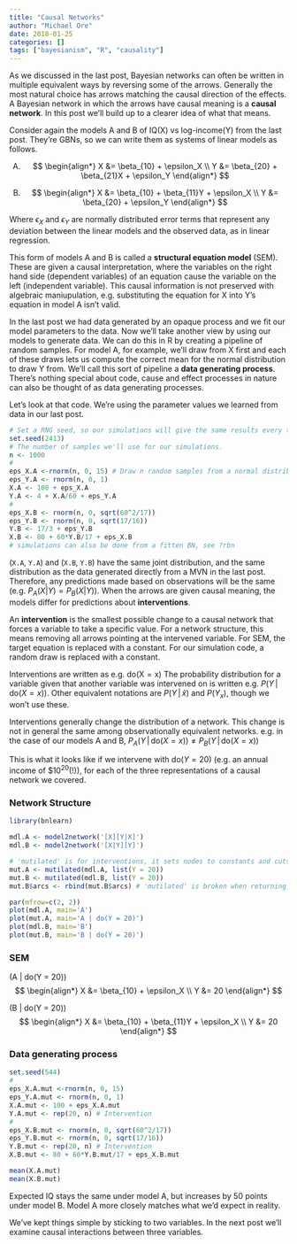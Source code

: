 ```yaml
---
title: "Causal Networks"
author: "Michael Ore"
date: 2018-01-25
categories: []
tags: ["bayesianism", "R", "causality"]
---
```


As we discussed in the last post, Bayesian networks can often be written in multiple equivalent ways by reversing some of the arrows. Generally the most natural choice has arrows matching the causal direction of the effects. A Bayesian network in which the arrows have causal meaning is a **causal network**. In this post we'll build up to a clearer idea of what that means.

Consider again the models A and B of IQ(X) vs log-income(Y) from the last post. They're GBNs, so we can write them as systems of linear models as follows.

(A)
$$
\begin{align*}
X &= \beta_{10} + \epsilon_X \\
Y &= \beta_{20} + \beta_{21}X + \epsilon_Y
\end{align*}
$$

(B)
$$
\begin{align*}
X &= \beta_{10} + \beta_{11}Y + \epsilon_X \\
Y &= \beta_{20} + \epsilon_Y
\end{align*}
$$

Where $\epsilon_X$ and $\epsilon_Y$ are normally distributed error terms that represent any deviation between the linear models and the observed data, as in linear regression.

This form of models A and B is called a **structural equation model** (SEM). These are given a causal interpretation, where the variables on the right hand side (dependent variables) of an equation cause the variable on the left (independent variable). This causal information is not preserved with algebraic maniupulation, e.g. substituting the equation for X into Y's equation in model A isn't valid.

In the last post we had data generated by an opaque process and we fit our model parameters to the data. Now we'll take another view by using our models to generate data. We can do this in R by creating a pipeline of random samples. For model A, for example, we'll draw from X first and each of these draws lets us compute the correct mean for the normal distribution to draw Y from. We'll call this sort of pipeline a **data generating process**. There's nothing special about code, cause and effect processes in nature can also be thought of as data generating processes.

Let's look at that code. We're using the parameter values we learned from data in our last post.

```r
# Set a RNG seed, so our simulations will give the same results every time we run our code
set.seed(2413)
# The number of samples we'll use for our simulations.
n <- 1000
#
eps_X.A <-rnorm(n, 0, 15) # Draw n random samples from a normal distribution with mean=0, standard deviation=15
eps_Y.A <- rnorm(n, 0, 1)
X.A <- 100 + eps_X.A
Y.A <- 4 + X.A/60 + eps_Y.A
#
eps_X.B <- rnorm(n, 0, sqrt(60^2/17))
eps_Y.B <- rnorm(n, 0, sqrt(17/16))
Y.B <- 17/3 + eps_Y.B
X.B <- 80 + 60*Y.B/17 + eps_X.B
# simulations can also be done from a fitten BN, see ?rbn
```

(`X.A`, `Y.A`) and (`X.B`, `Y.B`) have the same joint distribution, and the same distribution as the data generated directly from a MVN in the last post. Therefore, any predictions made based on observations will be the same (e.g. $P_A(X|Y)=P_B(X|Y)$). When the arrows are given causal meaning, the models differ for predictions about **interventions**.

An **intervention** is the smallest possible change to a causal network that forces a variable to take a specific value. For a network structure, this means removing all arrows pointing at the intervened variable. For SEM, the target equation is replaced with a constant. For our simulation code, a random draw is replaced with a constant.

Interventions are written as e.g. $\mathrm{do(X = x)}$ The probability distribution for a variable given that another variable was intervened on is written e.g. $P(Y\,|\,\mathrm{do}(X = x))$. Other equivalent notations are $P(Y\,|\,\hat{x})$ and $P(Y_x)$, though we won't use these.

Interventions generally change the distribution of a network. This change is not in general the same among observationally equivalent networks. e.g. in the case of our models A and B, $P_A(Y\,|\,\mathrm{do}(X = x))\neq P_B(Y\,|\,\mathrm{do}(X = x))$

This is what it looks like if we intervene with $\mathrm{do}(Y = 20)$ (e.g. an annual income of $\$10^{20}$(!)), for each of the three representations of a causal network we covered.

### Network Structure
```r
library(bnlearn)
```

```r
mdl.A <- model2network('[X][Y|X]')
mdl.B <- model2network('[X|Y][Y]')

# 'mutilated' is for interventions, it sets nodes to constants and cuts their incoming arrows
mut.A <- mutilated(mdl.A, list(Y = 20))
mut.B <- mutilated(mdl.B, list(Y = 20))
mut.B$arcs <- rbind(mut.B$arcs) # 'mutilated' is broken when returning one edge, need to cast edges to matrix
```

```r
par(mfrow=c(2, 2))
plot(mdl.A, main='A')
plot(mut.A, main='A | do(Y = 20)')
plot(mdl.B, main='B')
plot(mut.B, main='B | do(Y = 20)')
```

### SEM
(A | do(Y = 20))
$$
\begin{align*}
X &= \beta_{10} + \epsilon_X \\
Y &= 20
\end{align*}
$$

(B | do(Y = 20))
$$
\begin{align*}
X &= \beta_{10} + \beta_{11}Y + \epsilon_X \\
Y &= 20
\end{align*}
$$


### Data generating process
```r
set.seed(544)
#
eps_X.A.mut <-rnorm(n, 0, 15)
eps_Y.A.mut <- rnorm(n, 0, 1)
X.A.mut <- 100 + eps_X.A.mut
Y.A.mut <- rep(20, n) # Intervention
#
eps_X.B.mut <- rnorm(n, 0, sqrt(60^2/17))
eps_Y.B.mut <- rnorm(n, 0, sqrt(17/16))
Y.B.mut <- rep(20, n) # Intervention
X.B.mut <- 80 + 60*Y.B.mut/17 + eps_X.B.mut
```

```r
mean(X.A.mut)
mean(X.B.mut)
```

Expected IQ stays the same under model A, but increases by 50 points under model B. Model A more closely matches what we'd expect in reality.

We've kept things simple by sticking to two variables. In the next post we'll examine causal interactions between three variables.

